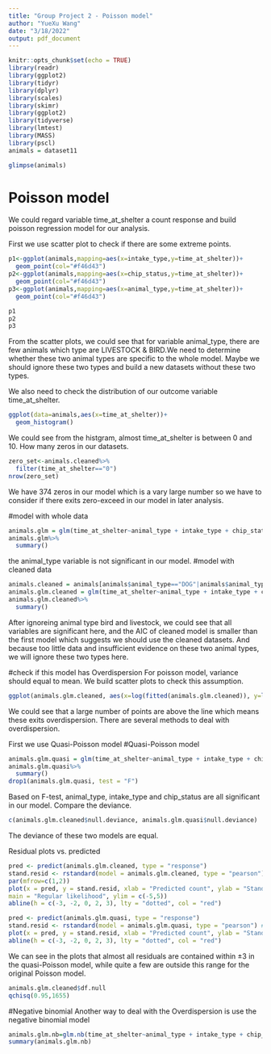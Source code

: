 ```yaml
---
title: "Group Project 2 - Poisson model"
author: "YueXu Wang"
date: "3/18/2022"
output: pdf_document
---
```


```r
knitr::opts_chunk$set(echo = TRUE)
library(readr)
library(ggplot2)
library(tidyr)
library(dplyr)
library(scales)
library(skimr)
library(ggplot2)
library(tidyverse)
library(lmtest)
library(MASS)
library(pscl)
animals = dataset11
```

```r
glimpse(animals)
```

# Poisson model
We could regard variable time_at_shelter a count response and build poisson regression model for our analysis. 


First we use scatter plot to check if there are some extreme points.
```r
p1<-ggplot(animals,mapping=aes(x=intake_type,y=time_at_shelter))+
  geom_point(col="#f46d43")
p2<-ggplot(animals,mapping=aes(x=chip_status,y=time_at_shelter))+
  geom_point(col="#f46d43")
p3<-ggplot(animals,mapping=aes(x=animal_type,y=time_at_shelter))+
  geom_point(col="#f46d43")

p1
p2
p3

```
From the scatter plots, we could see that for variable animal_type, there are few animals which type are LIVESTOCK & BIRD.We need to determine whether these two animal types are specific to the whole model.
Maybe we should ignore these two types and build a new datasets without these two types.

We also need to check the distribution of our outcome variable time_at_shelter.

```r
ggplot(data=animals,aes(x=time_at_shelter))+
  geom_histogram()
```
We could see from the histgram, almost time_at_shelter is between 0 and 10. 
How many zeros in our datasets.
```r
zero_set<-animals.cleaned%>%
  filter(time_at_shelter=="0")
nrow(zero_set)
```
We have 374 zeros in our model which is a vary large number so we have to consider if there exits zero-exceed in our model in later analysis.


#model with whole data
```r
animals.glm = glm(time_at_shelter~animal_type + intake_type + chip_status, data=animals, family=poisson(link="log"))
animals.glm%>%
  summary()
```
the animal_type variable is not significant in our model.
#model with cleaned data
```r
animals.cleaned = animals[animals$animal_type=="DOG"|animals$animal_type=="CAT",]
animals.glm.cleaned = glm(time_at_shelter~animal_type + intake_type + chip_status, data=animals.cleaned, family=poisson(link="log"))
animals.glm.cleaned%>%
  summary()

```
After ignoreing animal type bird and livestock, we could see that all variables are significant here, and the AIC of cleaned model is smaller than the first model which suggests we should use the cleaned datasets. And because too little data and insufficient evidence on these two animal types, we will ignore these two types here.

#check if this model has Overdispersion
For poisson model, variance should equal to mean. We build scatter plots to check this assumption.
```r
ggplot(animals.glm.cleaned, aes(x=log(fitted(animals.glm.cleaned)), y=log((animals.cleaned$time_at_shelter-fitted(animals.glm.cleaned))^2)))+ geom_point(col="#f46d43") +geom_abline(slope=1, intercept=0, col="#a6d96a", size=1) + ylab(expression((y-hat(mu))^2)) + xlab(expression(hat(mu)))
```
We could see that a large number of points are above the line which means these exits overdispersion.
There are several methods to deal with overdispersion.

First we use Quasi-Poisson model
#Quasi-Poisson model
```r
animals.glm.quasi = glm(time_at_shelter~animal_type + intake_type + chip_status, data=animals.cleaned, family=quasipoisson(link="log"))
animals.glm.quasi%>%
  summary()
drop1(animals.glm.quasi, test = "F")

```
Based on F-test, animal_type, intake_type and chip_status are all significant in our model.
Compare the deviance.
```r
c(animals.glm.cleaned$null.deviance, animals.glm.quasi$null.deviance)
```
The deviance of these two models are equal.

Residual plots vs. predicted
```r
pred <- predict(animals.glm.cleaned, type = "response")
stand.resid <- rstandard(model = animals.glm.cleaned, type = "pearson") # Standardised Pearson residuals
par(mfrow=c(1,2))
plot(x = pred, y = stand.resid, xlab = "Predicted count", ylab = "Standardised Pearson residuals",
main = "Regular likelihood", ylim = c(-5,5))
abline(h = c(-3, -2, 0, 2, 3), lty = "dotted", col = "red")

pred <- predict(animals.glm.quasi, type = "response")
stand.resid <- rstandard(model = animals.glm.quasi, type = "pearson") # Standardised Pearson residuals
plot(x = pred, y = stand.resid, xlab = "Predicted count", ylab = "Standardised Pearson residuals", main = "Quasi-likelihood", ylim = c(-5,5))
abline(h = c(-3, -2, 0, 2, 3), lty = "dotted", col = "red")
```
We can see in the plots that almost all residuals are contained within ±3 in the quasi-Poisson model, while quite a few are outside this range for the original Poisson model.

```r
animals.glm.cleaned$df.null
qchisq(0.95,1655)
```


#Negative binomial
Another way to deal with the Overdispersion is use the negative binomial model
```r
animals.glm.nb=glm.nb(time_at_shelter~animal_type + intake_type + chip_status+month+year, data=animals.cleaned)
summary(animals.glm.nb)
```

